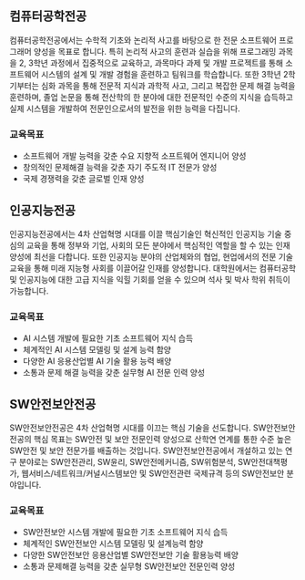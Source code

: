 
<PageHeader
  title="학부 소개"
  description="경기대학교 AI컴퓨터공학부를 소개해요."
/>

## 컴퓨터공학전공

컴퓨터공학전공에서는 수학적 기초와 논리적 사고를 바탕으로 한 전문 소프트웨어 프로그래머 양성을 목표로 합니다.
특히 논리적 사고의 훈련과 실습을 위해 프로그래밍 과목을 2, 3학년 과정에서 집중적으로 교육하고, 과목마다 과제 및 개발 프로젝트를 통해 소프트웨어 시스템의 설계 및 개발 경험을 훈련하고 팀워크를 학습합니다.
또한 3학년 2학기부터는 심화 과목을 통해 전문적 지식과 과학적 사고, 그리고 복잡한 문제 해결 능력을 훈련하며, 졸업 논문을 통해 전산학의 한 분야에 대한 전문적인 수준의 지식을 습득하고 실제 시스템을 개발하여 전문인으로서의 발전을 위한 능력을 다집니다.

### 교육목표

- 소프트웨어 개발 능력을 갖춘 수요 지향적 소프트웨어 엔지니어 양성
- 창의적인 문제해결 능력을 갖춘 자기 주도적 IT 전문가 양성
- 국제 경쟁력을 갖춘 글로벌 인재 양성

## 인공지능전공

인공지능전공에서는 4차 산업혁명 시대를 이끌 핵심기술인 혁신적인 인공지능 기술 중심의 교육을 통해 정부와 기업, 사회의 모든 분야에서 핵심적인 역할을 할 수 있는 인재 양성에 최선을 다합니다.
또한 인공지능 분야의 산업체와의 협업, 현업에서의 전문 기술 교육을 통해 미래 지능형 사회를 이끌어갈 인재를 양성합니다.
대학원에서는 컴퓨터공학 및 인공지능에 대한 고급 지식을 익힐 기회를 얻을 수 있으며 석사 및 박사 학위 취득이 가능합니다.

### 교육목표

- AI 시스템 개발에 필요한 기초 소프트웨어 지식 습득
- 체계적인 AI 시스템 모델링 및 설계 능력 함양
- 다양한 AI 응용산업별 AI 기술 활용 능력 배양
- 소통과 문제 해결 능력을 갖춘 실무형 AI 전문 인력 양성

## SW안전보안전공

SW안전보안전공은 4차 산업혁명 시대를 이끄는 핵심 기술을 선도합니다.
SW안전보안전공의 핵심 목표는 SW안전 및 보안 전문인력 양성으로 산학연 연계를 통한 수준 높은 SW안전 및 보안 전문가를 배출하는 것입니다.
SW안전보안전공에서 개설하고 있는 연구 분야로는 SW안전관리, SW윤리, SW안전메커니즘, SW위험분석, SW안전대책평가, 웹서비스/네트워크/커널시스템보안 및 SW안전관련 국제규격 등의 SW안전보안 분야입니다.

### 교육목표

- SW안전보안 시스템 개발에 필요한 기초 소프트웨어 지식 습득
- 체계적인 SW안전보안 시스템 모델링 및 설계능력 함양
- 다양한 SW안전보안 응용산업별 SW안전보안 기술 활용능력 배양
- 소통과 문제해결 능력을 갖춘 실무형 SW안전보안 전문인력 양성
